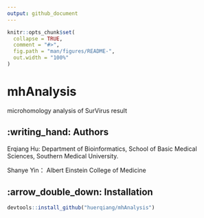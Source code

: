 ```yaml
---
output: github_document
---
```


<!-- README.md is generated from README.Rmd. Please edit that file -->

```r
knitr::opts_chunk$set(
  collapse = TRUE,
  comment = "#>",
  fig.path = "man/figures/README-",
  out.width = "100%"
)
```


# mhAnalysis

<!-- badges: start -->
<!-- badges: end -->
microhomology analysis of SurVirus result

## :writing_hand: Authors
Erqiang Hu: Department of Bioinformatics, School of Basic Medical Sciences, Southern
Medical University.

Shanye Yin： Albert Einstein College of Medicine


## :arrow\_double\_down: Installation

``` r
devtools::install_github("huerqiang/mhAnalysis")
```


